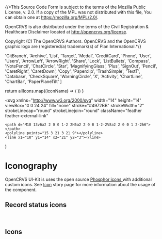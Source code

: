 {/*This Source Code Form is subject to the terms of the Mozilla Public
License, v. 2.0. If a copy of the MPL was not distributed with this
file, You can obtain one at https://mozilla.org/MPL/2.0/.

OpenCRVS is also distributed under the terms of the Civil Registration
& Healthcare Disclaimer located at http://opencrvs.org/license.

Copyright (C) The OpenCRVS Authors. OpenCRVS and the OpenCRVS
graphic logo are (registered/a) trademark(s) of Plan International.*/}


  'GitBranch',
  'Archive',
  'List',
  'Target',
  'Medal',
  'CreditCard',
  'Phone',
  'User',
  'Users',
  'ArrowLeft',
  'ArrowRight',
  'Share',
  'Lock',
  'ListBullets',
  'Compass',
  'NotePencil',
  'ChatCircle',
  'Star',
  'MagnifyingGlass',
  'Plus',
  'SignOut',
  'Pencil',
  'CaretRight',
  'CaretDown',
  'Copy',
  'Paperclip',
  'TrashSimple',
  'TextT',
  'Database',
  'CheckSquare',
  'WarningCircle',
  'X',
  'Activity',
  'ChartLine',
  'ChartBar',
  'PaperPlaneTilt'
]

<Meta title="Styles/Iconography" />

  return allIcons.map((iconName) => (
    <IconItem name={iconName} key={iconName}>
      <Icon name={iconName} />
    </IconItem>
  ))
}

  <svg
    xmlns="http://www.w3.org/2000/svg"
    width="14"
    height="14"
    viewBox="0 0 24 24"
    fill="none"
    stroke="#4972BB"
    strokeWidth="2"
    strokeLinecap="round"
    strokeLinejoin="round"
    className="feather feather-external-link"
  >
    <path d="M18 13v6a2 2 0 0 1-2 2H5a2 2 0 0 1-2-2V8a2 2 0 0 1 2-2h6"></path>
    <polyline points="15 3 21 3 21 9"></polyline>
    <line x1="10" y1="14" x2="21" y2="3"></line>
  </svg>
)

# Iconography

OpenCRVS UI-Kit is uses the open source <a href="https://phosphoricons.com/" target="_blank">Phosphor icons <ExternalLinkIcon /></a> with additional custom icons. See [Icon](/docs/data-icon--default) story page for more information about the usage of the component.

## Record status icons

<br />
<IconGallery>
  <AllIcons
    icons={[
      'Archived',
      'Certified',
      'Draft',
      'DuplicateYellow',
      'ExternalValidate',
      'InReview',
      'Registered',
      'RequiresUpdates',
      'Validated',
      'WaitingApproval'
    ]}
  />
</IconGallery>

## Icons

<br />
<IconGallery>
  <AllIcons
    icons={PHOSPHER_ICONS}
  />
  <AllIcons
    icons={[
      'Assigned',
      'FilledCheck',
      'Sent',
      'Offline',
      'Close',
      'Collapse',
      'Expand'
    ]}
  />
</IconGallery>
